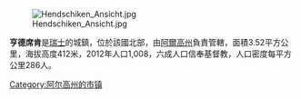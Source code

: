 [[Image:Hendschiken_Ansicht.jpg|right]]

'''亨德席肯'''是[[瑞士|瑞士]]的城鎮，位於該國北部，由[[阿爾高州|阿爾高州]]負責管轄，面積3.52平方公里，海拔高度412米，2012年人口1,008，六成人口信奉基督教，人口密度每平方公里286人。

{{Switzerland-geo-stub}}
[[Category:阿尔高州的市镇|Category:阿尔高州的市镇]]